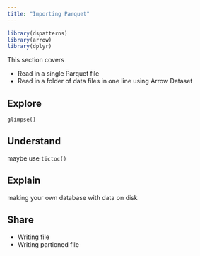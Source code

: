 ```yaml
---
title: "Importing Parquet"
---
```


```r
library(dspatterns)
library(arrow)
library(dplyr)
```

This section covers

- Read in a single Parquet file
- Read in a folder of data files in one line using Arrow Dataset

## Explore

`glimpse()`

## Understand

maybe use `tictoc()`

## Explain

making your own database with data on disk

## Share

- Writing file
- Writing partioned file

